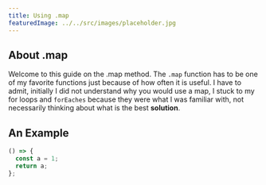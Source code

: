 ```yaml
---
title: Using .map
featuredImage: ../../src/images/placeholder.jpg
---
```


## About .map

Welcome to this guide on the .map method. The `.map` function has to be one
of my favorite functions just because of how often it is useful.
I have to admit, initially I did not understand why you would use a map, I stuck
to my for loops and `forEaches` because they were what I was familiar with,
not necessarily thinking about what is the best **solution**.

## An Example

```js react-live
() => {
  const a = 1;
  return a;
};
```
